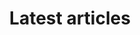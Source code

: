 ---
title: "Latest articles"
description: "Latest articles published in the Unmask News."
blocks:
  - name: "HEADER"
    title: "Latest Articles"
---